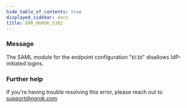 ```yaml
---
hide_table_of_contents: true
displayed_sidebar: docs
title: ERR_NGROK_5302
---
```


### Message

The SAML module for the endpoint configuration "`ECID`" disallows IdP-initiated logins.

<ErrorDetails />

### Further help

If you're having trouble resolving this error, please reach out to [support@ngrok.com](mailto:support@ngrok.com?subject=Help%20with%20ERR_NGROK_5302)
